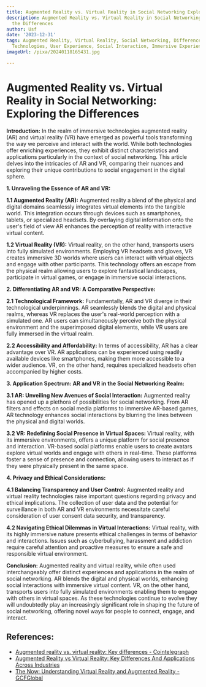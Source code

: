 ```yaml
---
title: Augmented Reality vs. Virtual Reality in Social Networking Exploring the Differences
description: Augmented Reality vs. Virtual Reality in Social Networking Exploring
  the Differences
author: Usf
date: '2023-12-31'
tags: Augmented Reality, Virtual Reality, Social Networking, Differences, Emerging
  Technologies, User Experience, Social Interaction, Immersive Experiences
imageUrl: /pixa/20240118165431.jpg

---
```

# Augmented Reality vs.  Virtual Reality in Social Networking: Exploring the Differences

**Introduction:**
In the realm of immersive technologies augmented reality (AR) and  virtual reality (VR) have  emerged as  powerful  tools transforming the way we perceive  and interact with the world. While both  technologies offer enriching experiences, they exhibit  distinct characteristics and  applications particularly in the  context of social networking. This article  delves into the intricacies of AR and  VR, comparing  their  nuances and exploring their unique contributions to social engagement in the digital sphere.

**1. Unraveling the Essence of AR and VR:**

**1.1 Augmented Reality (AR):**
Augmented reality  a blend of the physical  and digital domains seamlessly integrates virtual elements into the tangible world. This integration occurs through devices such as smartphones, tablets, or  specialized headsets.  By  overlaying digital information onto the user's field of  view AR enhances the perception of reality with interactive virtual content.

**1.2 Virtual Reality (VR):**
Virtual reality, on the other hand, transports users  into fully simulated environments. Employing VR headsets  and gloves, VR creates immersive 3D worlds  where users can interact with virtual objects and engage with other participants. This technology offers an  escape from the physical  realm allowing  users  to explore fantastical landscapes, participate in  virtual games, or engage in immersive social interactions.

**2. Differentiating AR and VR: A Comparative Perspective:**

**2.1 Technological Framework:**
Fundamentally, AR and VR diverge in their technological underpinnings. AR seamlessly blends the digital and physical realms, whereas VR replaces the user's real-world perception with a simulated one. AR users can simultaneously perceive both the physical environment and the superimposed digital elements, while VR users are  fully immersed in the virtual realm.

**2.2 Accessibility  and Affordability:**
In terms  of accessibility, AR has a  clear advantage over VR. AR applications can be experienced using readily available devices like smartphones, making  them more accessible to a wider audience. VR, on the other hand, requires specialized headsets often accompanied by higher costs.

**3. Application Spectrum:  AR and VR in the Social Networking  Realm:**

**3.1 AR: Unveiling  New Avenues of Social Interaction:**
Augmented reality has opened up a plethora of possibilities for social networking. From AR filters and effects on social  media platforms to immersive AR-based  games, AR technology enhances social interactions by blurring the lines between the physical and digital worlds.

**3.2 VR: Redefining Social Presence in Virtual Spaces:**
Virtual reality, with its immersive environments,  offers a unique platform for social presence and interaction. VR-based social platforms enable users to  create avatars explore virtual worlds and engage  with others in real-time. These platforms foster a sense of presence and connection, allowing users to interact as if they  were physically present in the same space.

**4. Privacy and Ethical Considerations:**

**4.1 Balancing  Transparency and User Control:**
Augmented reality and virtual reality technologies raise important questions regarding privacy and ethical  implications. The collection of user data and the potential  for surveillance in  both AR and VR environments  necessitate careful consideration of user consent data security, and transparency.

**4.2 Navigating Ethical Dilemmas in  Virtual Interactions:**
Virtual reality, with its  highly immersive nature presents ethical  challenges in terms of behavior  and interactions. Issues such as cyberbullying, harassment and addiction require careful attention and proactive measures  to ensure a safe and responsible virtual  environment.

**Conclusion:**
Augmented reality and virtual reality, while often used interchangeably  offer distinct experiences and applications in the realm of social networking. AR blends the digital  and physical worlds, enhancing social interactions with immersive virtual content. VR, on the other hand, transports users into fully simulated environments enabling  them to engage with others in virtual spaces. As these technologies continue to evolve they will undoubtedly play an increasingly significant role  in shaping the  future of social networking, offering novel ways for people to connect,  engage, and interact.

## References:
- [Augmented reality vs. virtual reality: Key differences - Cointelegraph](https://cointelegraph.com/learn/augmented-reality-vs-virtual-reality-key-differences)
- [Augmented Reality vs Virtual Reality: Key Differences And Applications Across Industries](https://www.cryptopolitan.com/augmented-reality-vs-virtual-reality/)
- [The Now: Understanding Virtual Reality and Augmented Reality - GCFGlobal](https://edu.gcfglobal.org/en/thenow/understanding-virtual-reality-and-augmented-reality/1/)
